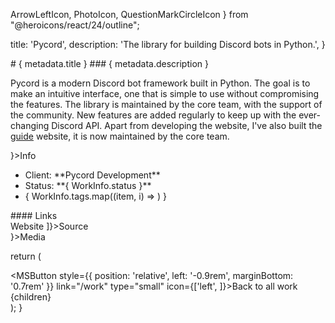 
  ArrowLeftIcon,
  PhotoIcon,
  QuestionMarkCircleIcon
} from "@heroicons/react/24/outline";

  title: 'Pycord',
  description: 'The library for building Discord bots in Python.',
}


<MSAnimatedSection>
  # { metadata.title }
</MSAnimatedSection>
<MSAnimatedSection delay={0.3}>
  ### { metadata.description }
</MSAnimatedSection>

<MSAnimatedSection delay={0.4}>
  <div className="w-full h-full max-h-md r-lg my-md" style={{ overflow: 'hidden'}}>
    <PreviewImage src="/img/pycord.webp" alt="Pycord's landing page." />
  </div>

  Pycord is a modern Discord bot framework built in Python. The goal is to make an intuitive interface, one that is simple to use without compromising  the features. The library is maintained by the core team, with the support of the community. New features are added regularly to keep up with the ever-changing Discord API. Apart from developing the website, I've also built the [guide](https://guide.pycord.dev/) website, it is now maintained by the core team.
</MSAnimatedSection>

<MSAnimatedSection className="grid cols-1 @large:cols-3 gap-md mt-4xl">
  <MSAnimatedSection>
    <MSTitleBar clsssName="jc-center" icon={<QuestionMarkCircleIcon />}>Info</MSTitleBar>
    <div className="w-full start-1 end-1 fill-surface-400 ink-surface-ink p-lg r-md raise-low mt-md" style={{ height: 'max-content' }}>
      <ul className="ms-list mb-md">
        <li className="ms-list__item">Client: **Pycord Development**</li>
        <li className="ms-list__item">Status: **{ WorkInfo.status }**</li>
        <li className="ms-list__item mt-sm">{ WorkInfo.tags.map((item, i) => <MSTag key={ i } label={ item }/>) }</li>
      </ul>
      #### Links
      <div className="flex flow-row flow-nowrap jc-start gap-sm mt-sm">
        <MSButton link="https://pycord.dev" type="small filled">Website</MSButton>
        <MSButton link="https://github.com/Pycord-Development" type="small filled" icon={['left', <SiGithub />]}>Source</MSButton>
      </div>
    </div>
  </MSAnimatedSection>
  <MSAnimatedSection delay={0.3} className="start-1 end-1 @large:start-2 @large:end-4">
    <MSTitleBar clsssName="jc-center" icon={<PhotoIcon />}>Media</MSTitleBar>
    <div className="w-full grid cols-1 gap-md mt-md">
      <PreviewImage src="/img/pycord/pycord-guide.webp" alt="The guide's introduction page." />
    </div>
  </MSAnimatedSection>
</MSAnimatedSection>

  return (
    <DefaultLayout title={metadata.title} description={metadata.description} previewImage="/img/pycord.webp">
      <section className="py-4xl">
        <MSButton style={{ position: 'relative', left: '-0.9rem', marginBottom: '0.7rem' }} link="/work" type="small" icon={['left', <ArrowLeftIcon />]}>Back to all work</MSButton>
        {children}
      </section>
    </DefaultLayout>
  );
}